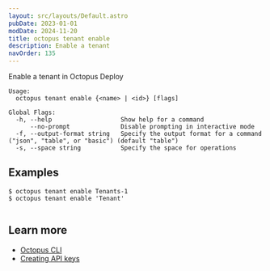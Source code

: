 ```yaml
---
layout: src/layouts/Default.astro
pubDate: 2023-01-01
modDate: 2024-11-20
title: octopus tenant enable
description: Enable a tenant
navOrder: 135
---
```


Enable a tenant in Octopus Deploy

```
Usage:
  octopus tenant enable {<name> | <id>} [flags]

Global Flags:
  -h, --help                   Show help for a command
      --no-prompt              Disable prompting in interactive mode
  -f, --output-format string   Specify the output format for a command ("json", "table", or "basic") (default "table")
  -s, --space string           Specify the space for operations

```

## Examples

<SamplesInstance />

```
$ octopus tenant enable Tenants-1
$ octopus tenant enable 'Tenant'


```

## Learn more

- [Octopus CLI](/docs/octopus-rest-api/cli)
- [Creating API keys](/docs/octopus-rest-api/how-to-create-an-api-key)